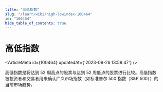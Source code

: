 ```yaml
---
title: "高低指数"
slug: "/learn/wiki/high-lowindex-100464"
id: "100464"
hide_table_of_contents: true
---
```



# 高低指数

<ArticleMeta id={100464} updatedAt={'2023-09-26 13:58:47'} />
<div className='border-solid border-b border-t-0 my-4 border-[var(--ifm-color-gray-300)]' />

高低指数是将达到 52 周高点的股票与达到 52 周低点的股票进行比较。高低指数被投资者和交易者用来确认广义市场指数（如标准普尔 500 指数（S&P 500））的当前市场趋势。
